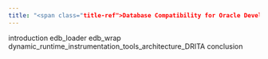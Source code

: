 ```yaml
---
title: "<span class="title-ref">Database Compatibility for Oracle Developers Tools and Utilities Guide</span>"
---
```


<div id="index" class="registered_link"></div>


<div class="toctree" data-maxdepth="4">

introduction edb_loader edb_wrap dynamic_runtime_instrumentation_tools_architecture_DRITA conclusion

</div>
